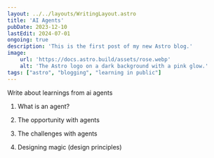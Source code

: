 ```yaml
---
layout: ../../layouts/WritingLayout.astro
title: 'AI Agents'
pubDate: 2023-12-10
lastEdit: 2024-07-01
ongoing: true
description: 'This is the first post of my new Astro blog.'
image:
    url: 'https://docs.astro.build/assets/rose.webp'
    alt: 'The Astro logo on a dark background with a pink glow.'
tags: ["astro", "blogging", "learning in public"]
---
```


Write about learnings from ai agents

1. What is an agent?

2. The opportunity with agents

3. The challenges with agents

4. Designing magic (design principles)

